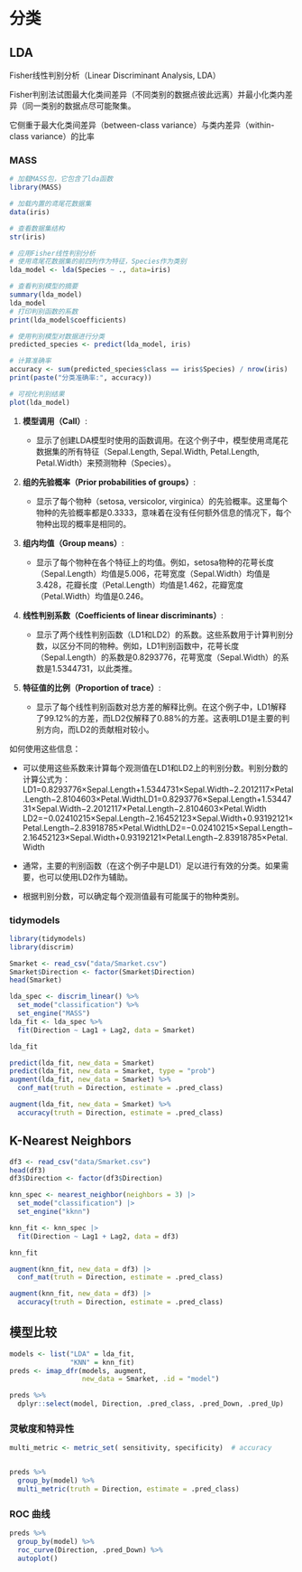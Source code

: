 # 分类

## LDA

Fisher线性判别分析（Linear Discriminant Analysis, LDA）

Fisher判别法试图最大化类间差异（不同类别的数据点彼此远离）并最小化类内差异（同一类别的数据点尽可能聚集。

它侧重于最大化类间差异（between-class variance）与类内差异（within-class variance）的比率

### MASS

```r
# 加载MASS包，它包含了lda函数
library(MASS)

# 加载内置的鸢尾花数据集
data(iris)

# 查看数据集结构
str(iris)

# 应用Fisher线性判别分析
# 使用鸢尾花数据集的前四列作为特征，Species作为类别
lda_model <- lda(Species ~ ., data=iris)

# 查看判别模型的摘要
summary(lda_model)
lda_model
# 打印判别函数的系数
print(lda_model$coefficients)

# 使用判别模型对数据进行分类
predicted_species <- predict(lda_model, iris)

# 计算准确率
accuracy <- sum(predicted_species$class == iris$Species) / nrow(iris)
print(paste("分类准确率:", accuracy))

# 可视化判别结果
plot(lda_model)
```

1.  **模型调用（Call）**:

    -   显示了创建LDA模型时使用的函数调用。在这个例子中，模型使用鸢尾花数据集的所有特征（Sepal.Length, Sepal.Width, Petal.Length, Petal.Width）来预测物种（Species）。

2.  **组的先验概率（Prior probabilities of groups）**:

    -   显示了每个物种（setosa, versicolor, virginica）的先验概率。这里每个物种的先验概率都是0.3333，意味着在没有任何额外信息的情况下，每个物种出现的概率是相同的。

3.  **组内均值（Group means）**:

    -   显示了每个物种在各个特征上的均值。例如，setosa物种的花萼长度（Sepal.Length）均值是5.006，花萼宽度（Sepal.Width）均值是3.428，花瓣长度（Petal.Length）均值是1.462，花瓣宽度（Petal.Width）均值是0.246。

4.  **线性判别系数（Coefficients of linear discriminants）**:

    -   显示了两个线性判别函数（LD1和LD2）的系数。这些系数用于计算判别分数，以区分不同的物种。例如，LD1判别函数中，花萼长度（Sepal.Length）的系数是0.8293776，花萼宽度（Sepal.Width）的系数是1.5344731，以此类推。

5.  **特征值的比例（Proportion of trace）**:

    -   显示了每个线性判别函数对总方差的解释比例。在这个例子中，LD1解释了99.12%的方差，而LD2仅解释了0.88%的方差。这表明LD1是主要的判别方向，而LD2的贡献相对较小。

如何使用这些信息：

-   可以使用这些系数来计算每个观测值在LD1和LD2上的判别分数。判别分数的计算公式为： LD1=0.8293776×Sepal.Length+1.5344731×Sepal.Width−2.2012117×Petal.Length−2.8104603×Petal.WidthLD1=0.8293776×Sepal.Length+1.5344731×Sepal.Width−2.2012117×Petal.Length−2.8104603×Petal.Width LD2=−0.02410215×Sepal.Length−2.16452123×Sepal.Width+0.93192121×Petal.Length−2.83918785×Petal.WidthLD2=−0.02410215×Sepal.Length−2.16452123×Sepal.Width+0.93192121×Petal.Length−2.83918785×Petal.Width

-   通常，主要的判别函数（在这个例子中是LD1）足以进行有效的分类。如果需要，也可以使用LD2作为辅助。

-   根据判别分数，可以确定每个观测值最有可能属于的物种类别。

### tidymodels

```r
library(tidymodels)
library(discrim)
```

```r
Smarket <- read_csv("data/Smarket.csv")
Smarket$Direction <- factor(Smarket$Direction)
head(Smarket)
```

```r
lda_spec <- discrim_linear() %>%
  set_mode("classification") %>%
  set_engine("MASS")
lda_fit <- lda_spec %>%
  fit(Direction ~ Lag1 + Lag2, data = Smarket)

lda_fit
```

```r
predict(lda_fit, new_data = Smarket)
predict(lda_fit, new_data = Smarket, type = "prob")
augment(lda_fit, new_data = Smarket) %>%
  conf_mat(truth = Direction, estimate = .pred_class) 

augment(lda_fit, new_data = Smarket) %>%
  accuracy(truth = Direction, estimate = .pred_class) 
```

## K-Nearest Neighbors

```r
df3 <- read_csv("data/Smarket.csv") 
head(df3)
df3$Direction <- factor(df3$Direction)
```

```r
knn_spec <- nearest_neighbor(neighbors = 3) |> 
  set_mode("classification") |> 
  set_engine("kknn")

knn_fit <- knn_spec |>
  fit(Direction ~ Lag1 + Lag2, data = df3)

knn_fit

```

```r
augment(knn_fit, new_data = df3) |> 
  conf_mat(truth = Direction, estimate = .pred_class) 
```

```r
augment(knn_fit, new_data = df3) |>
  accuracy(truth = Direction, estimate = .pred_class) 
```

## 模型比较

```r
models <- list("LDA" = lda_fit,
               "KNN" = knn_fit)
preds <- imap_dfr(models, augment, 
                  new_data = Smarket, .id = "model")

preds %>%
  dplyr::select(model, Direction, .pred_class, .pred_Down, .pred_Up)
```

### 灵敏度和特异性

```r
multi_metric <- metric_set( sensitivity, specificity)  # accuracy


preds %>%
  group_by(model) %>%
  multi_metric(truth = Direction, estimate = .pred_class)
```

### ROC 曲线

```r
preds %>%
  group_by(model) %>%
  roc_curve(Direction, .pred_Down) %>%
  autoplot()
```
